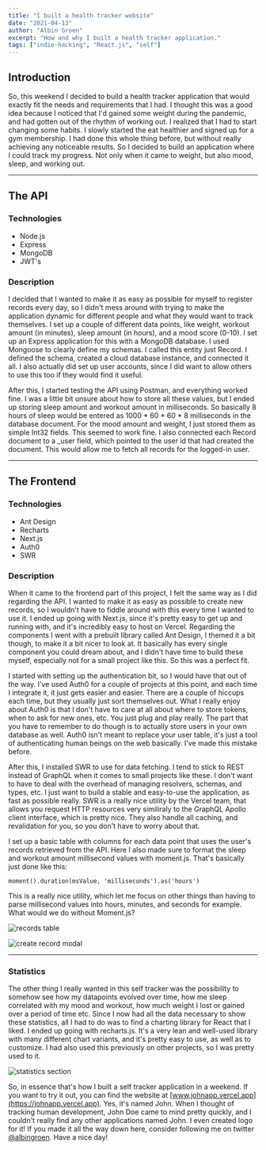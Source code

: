 ```yaml
---
title: "I built a health tracker website"
date: "2021-04-13"
author: "Albin Groen"
excerpt: "How and why I built a health tracker application."
tags: ["indie-hacking", "React.js", "self"]
---
```


## Introduction

So, this weekend I decided to build a health tracker application that would exactly fit the needs and requirements that I had. I thought this was a good idea because I noticed that I'd gained some weight during the pandemic, and had gotten out of the rhythm of working out. I realized that I had to start changing some habits. I slowly started the eat healthier and signed up for a gym membership. I had done this whole thing before, but without really achieving any noticeable results. So I decided to build an application where I could track my progress. Not only when it came to weight, but also mood, sleep, and working out.

---

## The API

### Technologies

- Node.js
- Express
- MongoDB
- JWT's

### Description

I decided that I wanted to make it as easy as possible for myself to register records every day, so I didn't mess around with trying to make the application dynamic for different people and what they would want to track themselves. I set up a couple of different data points, like weight, workout amount (in minutes), sleep amount (in hours), and a mood score (0-10). I set up an Express application for this with a MongoDB database. I used Mongoose to clearly define my schemas. I called this entity just Record. I defined the schema, created a cloud database instance, and connected it all. I also actually did set up user accounts, since I did want to allow others to use this too if they would find it useful.

After this, I started testing the API using Postman, and everything worked fine. I was a little bit unsure about how to store all these values, but I ended up storing sleep amount and workout amount in milliseconds. So basically 8 hours of sleep would be entered as 1000 \* 60 \* 60 \* 8 milliseconds in the database document. For the mood amount and weight, I just stored them as simple Int32 fields. This seemed to work fine. I also connected each Record document to a \_user field, which pointed to the user id that had created the document. This would allow me to fetch all records for the logged-in user.

---

## The Frontend

### Technologies

- Ant Design
- Recharts
- Next.js
- Auth0
- SWR

### Description

When it came to the frontend part of this project, I felt the same way as I did regarding the API. I wanted to make it as easy as possible to create new records, so I wouldn't have to fiddle around with this every time I wanted to use it. I ended up going with Next.js, since it's pretty easy to get up and running with, and it's incredibly easy to host on Vercel. Regarding the components I went with a prebuilt library called Ant Design, I themed it a bit though, to make it a bit nicer to look at. It basically has every single component you could dream about, and I didn't have time to build these myself, especially not for a small project like this. So this was a perfect fit.

I started with setting up the authentication bit, so I would have that out of the way. I've used Auth0 for a couple of projects at this point, and each time I integrate it, it just gets easier and easier. There are a couple of hiccups each time, but they usually just sort themselves out. What I really enjoy about Auth0 is that I don't have to care at all about where to store tokens, when to ask for new ones, etc. You just plug and play really. The part that you have to remember to do though is to actually store users in your own database as well. Auth0 isn't meant to replace your user table, it's just a tool of authenticating human beings on the web basically. I've made this mistake before.

After this, I installed SWR to use for data fetching. I tend to stick to REST instead of GraphQL when it comes to small projects like these. I don't want to have to deal with the overhead of managing resolvers, schemas, and types, etc. I just want to build a stable and easy-to-use the application, as fast as possible really. SWR is a really nice utility by the Vercel team, that allows you request HTTP resources very similiraly to the GraphQL Apollo client interface, which is pretty nice. They also handle all caching, and revalidation for you, so you don't have to worry about that.

I set up a basic table with columns for each data point that uses the user's records retrieved from the API. Here I also made sure to format the sleep and workout amount millisecond values with moment.js. That's basically just done like this:

```
moment().duration(msValue, 'milliseconds').as('hours')
```

This is a really nice utility, which let me focus on other things than having to parse millisecond values into hours, minutes, and seconds for example. What would we do without Moment.js?

![records table](https://res.cloudinary.com/albin-groen/image/upload/v1618316815/CleanShot_2021-04-13_at_14.26.23_uea2oh.png)

![create record modal](https://res.cloudinary.com/albin-groen/image/upload/v1618316913/CleanShot_2021-04-13_at_14.28.04_ychkjc.png)

---

### Statistics

The other thing I really wanted in this self tracker was the possibility to somehow see how my datapoints evolved over time, how me sleep correlated with my mood and workout, how much weight I lost or gained over a period of time etc. Since I now had all the data necessary to show these statistics, all I had to do was to find a charting library for React that I liked. I ended up going with recharts.js. It's a very lean and well-used library with many different chart variants, and it's pretty easy to use, as well as to customize. I had also used this previously on other projects, so I was pretty used to it.

![statistics section](https://res.cloudinary.com/albin-groen/image/upload/v1618317251/CleanShot_2021-04-13_at_14.33.47_h7ykxh.png)

So, in essence that's how I built a self tracker application in a weekend. If you want to try it out, you can find the website at [www.johnapp.vercel.app](https://johnapp.vercel.app). Yes, it's named John. When I thought of tracking human development, John Doe came to mind pretty quickly, and I couldn't really find any other applications named John. I even created logo for it! If you made it all the way down here, consider following me on twitter [@albingroen](https://twitter.com/albingroen). Have a nice day!
